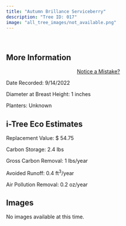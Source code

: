 ```yaml
---
title: "Autumn Brillance Serviceberry"
description: "Tree ID: 017"
image: "all_tree_images/not_available.png"
---
```


<br>

## **More Information**
::: column-margin
<center><a class="button" href="https://forms.gle/W6f5nwYxrM33hF4f7">Notice a Mistake?</a></center>
:::


Date Recorded:  9/14/2022

Diameter at Breast Height:  1  inches

Planters:  Unknown

## **i-Tree Eco Estimates**


 Replacement Value: $ 54.75

 Carbon Storage:  2.4  lbs

 Gross Carbon Removal:  1  lbs/year

 Avoided Runoff:  0.4  ft<sup>3</sup>/year

 Air Pollution Removal:  0.2  oz/year

## **Images**

No images available at this time.
